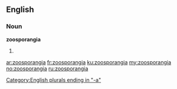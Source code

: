 ==English==

===Noun===
'''zoosporangia'''

# {{plural of|zoosporangium}}

[[Category:English plurals ending in "-a"]]

[[ar:zoosporangia]]
[[fr:zoosporangia]]
[[ku:zoosporangia]]
[[my:zoosporangia]]
[[no:zoosporangia]]
[[ru:zoosporangia]]